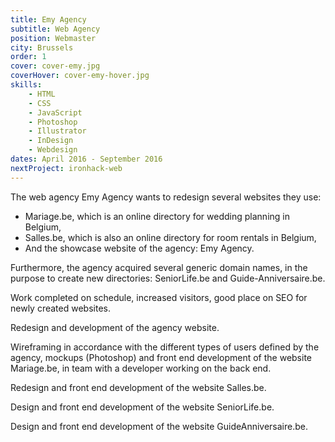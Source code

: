 ```yaml
---
title: Emy Agency
subtitle: Web Agency
position: Webmaster
city: Brussels
order: 1
cover: cover-emy.jpg
coverHover: cover-emy-hover.jpg
skills:
    - HTML
    - CSS
    - JavaScript
    - Photoshop
    - Illustrator
    - InDesign
    - Webdesign
dates: April 2016 - September 2016
nextProject: ironhack-web
---
```


<Section title="Overview">

The web agency Emy Agency wants to redesign several websites they use:

-   Mariage.be, which is an online directory for wedding planning in Belgium,
-   Salles.be, which is also an online directory for room rentals in Belgium,
-   And the showcase website of the agency: Emy Agency.

Furthermore, the agency acquired several generic domain names, in the purpose to create new directories: SeniorLife.be and Guide-Anniversaire.be.

</Section>

<Section title="Results">

Work completed on schedule, increased visitors, good place on SEO for newly created websites.

</Section>

<Section title="Emy Agency website">

Redesign and development of the agency website.

</Section>

<FullBleed
    img="website-emy-agency.jpg"
    alt="Website Emy Agency"
    href="https://www.emy-agency.com/"
/>

<Section title="Mariage.be">

Wireframing in accordance with the different types of users defined by the agency, mockups (Photoshop) and front end development of the website Mariage.be, in team with a developer working on the back end.

</Section>

<FullBleed
    img="website-mariage-be.jpg"
    alt="Website Mariage.be"
    href="https://www.mariage.be/"
/>

<Section title="Salles.be">

Redesign and front end development of the website Salles.be.

</Section>

<FullBleed
    img="website-salles-be.jpg"
    alt="Website Salles.be"
    href="https://www.salles.be/"
/>

<Section title="SeniorLife.be">

Design and front end development of the website SeniorLife.be.

</Section>

<FullBleed
    img="website-senior-life-be.jpg"
    alt="Website SeniorLife.be"
    href="http://www.seniorlife.be/"
/>

<Section title="GuideAnniversaire.be">

Design and front end development of the website GuideAnniversaire.be.

</Section>

<FullBleed
    img="website-guide-anniversaire-be.jpg"
    alt="Website Guide Anniversaire.be"
    href="http://www.guide-anniversaire.be/"
/>
